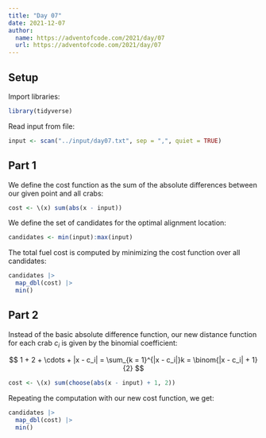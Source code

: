 ```yaml
---
title: "Day 07"
date: 2021-12-07
author:
  name: https://adventofcode.com/2021/day/07
  url: https://adventofcode.com/2021/day/07
---
```


## Setup

Import libraries:

```r

library(tidyverse)

```

Read input from file:

```r

input <- scan("../input/day07.txt", sep = ",", quiet = TRUE)

```

## Part 1

We define the cost function as the sum of the absolute differences between our given point and all crabs:

```r

cost <- \(x) sum(abs(x - input))

```

We define the set of candidates for the optimal alignment location:

```r

candidates <- min(input):max(input)

```

The total fuel cost is computed by minimizing the cost function over all candidates:

```r

candidates |> 
  map_dbl(cost) |> 
  min()

```

## Part 2

Instead of the basic absolute difference function, our new distance function for each crab $c_i$ is given by the binomial coefficient:

$$
1 + 2 + \cdots + |x - c_i| = \sum_{k = 1}^{|x - c_i|}k  = \binom{|x - c_i| + 1}{2}
$$

```r

cost <- \(x) sum(choose(abs(x - input) + 1, 2))

```

Repeating the computation with our new cost function, we get:

```r

candidates |> 
  map_dbl(cost) |> 
  min()

```
